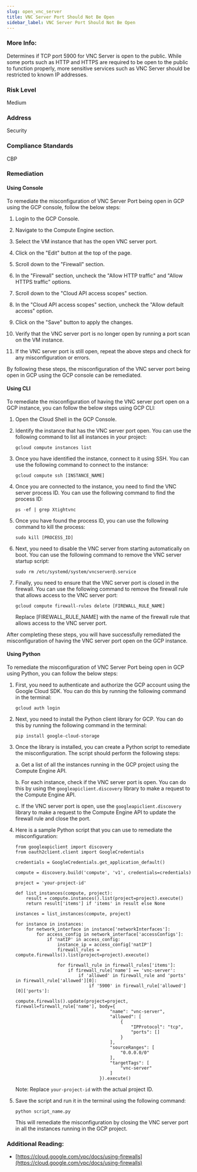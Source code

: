 ```yaml
---
slug: open_vnc_server
title: VNC Server Port Should Not Be Open
sidebar_label: VNC Server Port Should Not Be Open
---
```


### More Info:

Determines if TCP port 5900 for VNC Server is open to the public. While some ports such as HTTP and HTTPS are required to be open to the public to function properly, more sensitive services such as VNC Server should be restricted to known IP addresses.

### Risk Level

Medium

### Address

Security

### Compliance Standards

CBP

### Remediation

#### Using Console

To remediate the misconfiguration of VNC Server Port being open in GCP using the GCP console, follow the below steps:

1. Login to the GCP Console.

2. Navigate to the Compute Engine section.

3. Select the VM instance that has the open VNC server port.

4. Click on the "Edit" button at the top of the page.

5. Scroll down to the "Firewall" section.

6. In the "Firewall" section, uncheck the "Allow HTTP traffic" and "Allow HTTPS traffic" options.

7. Scroll down to the "Cloud API access scopes" section.

8. In the "Cloud API access scopes" section, uncheck the "Allow default access" option.

9. Click on the "Save" button to apply the changes.

10. Verify that the VNC server port is no longer open by running a port scan on the VM instance.

11. If the VNC server port is still open, repeat the above steps and check for any misconfiguration or errors.

By following these steps, the misconfiguration of the VNC server port being open in GCP using the GCP console can be remediated.

#### Using CLI

To remediate the misconfiguration of having the VNC server port open on a GCP instance, you can follow the below steps using GCP CLI:

1. Open the Cloud Shell in the GCP Console.
2. Identify the instance that has the VNC server port open. You can use the following command to list all instances in your project:

   ```
   gcloud compute instances list
   ```

3. Once you have identified the instance, connect to it using SSH. You can use the following command to connect to the instance:

   ```
   gcloud compute ssh [INSTANCE_NAME]
   ```

4. Once you are connected to the instance, you need to find the VNC server process ID. You can use the following command to find the process ID:

   ```
   ps -ef | grep Xtightvnc
   ```

5. Once you have found the process ID, you can use the following command to kill the process:

   ```
   sudo kill [PROCESS_ID]
   ```

6. Next, you need to disable the VNC server from starting automatically on boot. You can use the following command to remove the VNC server startup script:

   ```
   sudo rm /etc/systemd/system/vncserver@.service
   ```

7. Finally, you need to ensure that the VNC server port is closed in the firewall. You can use the following command to remove the firewall rule that allows access to the VNC server port:

   ```
   gcloud compute firewall-rules delete [FIREWALL_RULE_NAME]
   ```

   Replace [FIREWALL_RULE_NAME] with the name of the firewall rule that allows access to the VNC server port.

After completing these steps, you will have successfully remediated the misconfiguration of having the VNC server port open on the GCP instance.

#### Using Python

To remediate the misconfiguration of VNC Server Port being open in GCP using Python, you can follow the below steps:

1. First, you need to authenticate and authorize the GCP account using the Google Cloud SDK. You can do this by running the following command in the terminal:

   ```
   gcloud auth login
   ```

2. Next, you need to install the Python client library for GCP. You can do this by running the following command in the terminal:

   ```
   pip install google-cloud-storage
   ```

3. Once the library is installed, you can create a Python script to remediate the misconfiguration. The script should perform the following steps:

   a. Get a list of all the instances running in the GCP project using the Compute Engine API.

   b. For each instance, check if the VNC server port is open. You can do this by using the `googleapiclient.discovery` library to make a request to the Compute Engine API.

   c. If the VNC server port is open, use the `googleapiclient.discovery` library to make a request to the Compute Engine API to update the firewall rule and close the port.

4. Here is a sample Python script that you can use to remediate the misconfiguration:

   ```
   from googleapiclient import discovery
   from oauth2client.client import GoogleCredentials

   credentials = GoogleCredentials.get_application_default()

   compute = discovery.build('compute', 'v1', credentials=credentials)

   project = 'your-project-id'

   def list_instances(compute, project):
       result = compute.instances().list(project=project).execute()
       return result['items'] if 'items' in result else None

   instances = list_instances(compute, project)

   for instance in instances:
       for network_interface in instance['networkInterfaces']:
           for access_config in network_interface['accessConfigs']:
               if 'natIP' in access_config:
                   instance_ip = access_config['natIP']
                   firewall_rules = compute.firewalls().list(project=project).execute()

                   for firewall_rule in firewall_rules['items']:
                       if firewall_rule['name'] == 'vnc-server':
                           if 'allowed' in firewall_rule and 'ports' in firewall_rule['allowed'][0]:
                               if '5900' in firewall_rule['allowed'][0]['ports']:
                                   compute.firewalls().update(project=project, firewall=firewall_rule['name'], body={
                                       "name": "vnc-server",
                                       "allowed": [
                                           {
                                               "IPProtocol": "tcp",
                                               "ports": []
                                           }
                                       ],
                                       "sourceRanges": [
                                           "0.0.0.0/0"
                                       ],
                                       "targetTags": [
                                           "vnc-server"
                                       ]
                                   }).execute()
   ```

   Note: Replace `your-project-id` with the actual project ID.

5. Save the script and run it in the terminal using the following command:

   ```
   python script_name.py
   ```

   This will remediate the misconfiguration by closing the VNC server port in all the instances running in the GCP project.


### Additional Reading:

- [https://cloud.google.com/vpc/docs/using-firewalls](https://cloud.google.com/vpc/docs/using-firewalls) 


